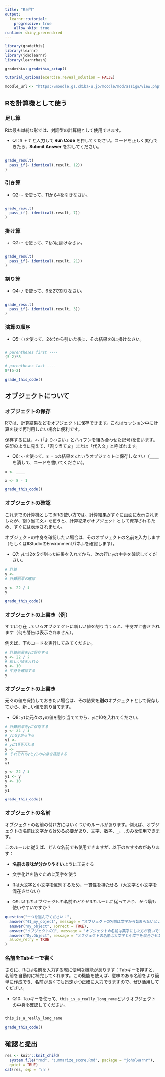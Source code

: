 ```yaml
---
title: "R入門"
output:
  learnr::tutorial:
    progressive: true
    allow_skip: true
runtime: shiny_prerendered
---
```


```r
library(gradethis)
library(learnr)
library(joholearnr)
library(learnrhash)

gradethis::gradethis_setup()

tutorial_options(exercise.reveal_solution = FALSE)

moodle_url <- "https://moodle.gs.chiba-u.jp/moodle/mod/assign/view.php?id=1444804"
```

## Rを計算機として使う

### 足し算

Rは最も単純な形では、対話型の計算機として使用できます。

- Q1: `5 + 7` と入力して **Run Code** を押してください。コードを正しく実行できたら、**Submit Answer** を押してください。

```r

```

```r
grade_result(
  pass_if(~ identical(.result, 12))
)
```

### 引き算

- Q2: `-` を使って、11から4を引きなさい。

```r

```

```r
grade_result(
  pass_if(~ identical(.result, 7))
)
```

### 掛け算

- Q3: `*` を使って、7を3に掛けなさい。

```r

```

```r
grade_result(
  pass_if(~ identical(.result, 21))
)
```

### 割り算

- Q4: `/` を使って、6を2で割りなさい。

```r

```

```r
grade_result(
  pass_if(~ identical(.result, 3))
)
```

### 演算の順序

- Q5: `()`を使って、2を5から引いた後に、その結果を8に掛けなさい。

```r

```

```r
# parentheses first ----
(5-2)*8

# parentheses last ----
8*(5-2)
```

```r
grade_this_code()
```

## オブジェクトについて

### オブジェクトの保存

Rでは、計算結果などをオブジェクトに保存できます。これはセッション中に計算を後で再利用したい場合に便利です。

保存するには、`<-` (「より小さい」とハイフンを組み合わせた記号)を使います。
矢印のように見えて、「割り当て文」または「代入文」と呼ばれます。

- Q6: `<-`を使って、`8 - 1`の結果を`x`というオブジェクトに保存しなさい（`____`を消して、コードを書いてください）。

```r
x <- ____
```

```r
x <- 8 - 1
```

```r
grade_this_code()
```

### オブジェクトの確認

これまでの計算機としてのRの使い方では、計算結果がすぐに画面に表示されましたが、割り当て文`<-`を使うと、計算結果がオブジェクトとして保存されるため、すぐには表示されません。

オブジェクトの中身を確認したい場合は、そのオブジェクトの名前を入力します（もしくはRStudioのEnvironmentパネルを確認します）。

- Q7: `y`に22を5で割った結果を入れてから、次の行に`y`の中身を確認してください。

```r
# 計算
y <- ____
# 計算結果の確認
```

```r
y <- 22 / 5
y
```

```r
grade_this_code()
```

### オブジェクトの上書き（例）

すでに存在しているオブジェクトに新しい値を割り当てると、中身が上書きされます（何も警告は表示されません）。

例えば、下のコードを実行してみてください。

```r
# 計算結果をyに保存する
y <- 22 / 5
# 新しい値を入れる
y <- 10
# 中身を確認する
y
```

### オブジェクトの上書き

元々の値を保持しておきたい場合は、その結果を**別の**オブジェクトとして保存してから、新しい値を割り当てます。

- Q8: `y1`に元々の`y`の値を割り当ててから、`y`に10を入れてください。

```r
# 計算結果をyに保存する
y <- 22 / 5
# y1をyから作る
y1 <- _____
# yに10を入れる
y <- _____
# それぞれのyとy1の中身を確認する
y
y1
```

```r
y <- 22 / 5
y1 <- y
y <- 10
y
y1
```

```r
grade_this_code()
```

### オブジェクトの名前

オブジェクトの名前の付け方にはいくつかのルールがあります。例えば、オブジェクトの名前は文字から始める必要があり、文字、数字、`_`、`.`のみを使用できます。

このルールに従えば、どんな名前でも使用できますが、以下のおすすめがあります：

- **名前の意味が分かりやすい**ように工夫する
- 文字化けを防ぐために英字を使う
- Rは大文字と小文字を区別するため、一貫性を持たせる（大文字と小文字を混在させない）

- Q9: 以下のオブジェクトの名前のどれがRのルールに従っており、かつ最も使いやすいですか？

```r
question("一つを選んでください：",
  answer("01_my_object", message = "オブジェクトの名前は文字から始まらないといけません"),
  answer("my_object", correct = TRUE),
  answer("オブジェクトの1", message = "オブジェクトの名前は英字にした方が良いです"),
  answer("My.Object", message = "オブジェクトの名前は大文字と小文字を混合させない方が良いです"),
  allow_retry = TRUE
)
```

### 名前をTabキーで書く

さらに、Rには名前を入力する際に便利な機能があります：Tabキーを押すと、名前を自動的に補完してくれます。この機能を使えば、意味のある名前をより簡単に作成でき、名前が長くても迅速かつ正確に入力できますので、ぜひ活用してください。

- Q10: Tabキーを使って、`this_is_a_really_long_name`というオブジェクトの中身を確認してください。

<!--
This works because {joholearnr} includes the data object this_is_a_really_long_name 
Otherwise, {learnr} won't tab-complete object names from code chunks
-->

```r

```

```r
this_is_a_really_long_name
```

```r
grade_this_code()
```

## 確認と提出

```r
res <- knitr::knit_child(
  system.file("rmd", "summarize_score.Rmd", package = "joholearnr"),
  quiet = TRUE)
cat(res, sep = '\n')
```

